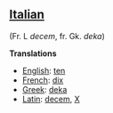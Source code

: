 ==[[Italian]]== (Fr. L ''decem'', fr. Gk. ''deka'')

'''Translations'''

*[[English]]: [[ten]]
*[[French]]: [[dix]]
*[[Greek]]: [[deka]]
*[[Latin]]: [[decem]], [[X]]